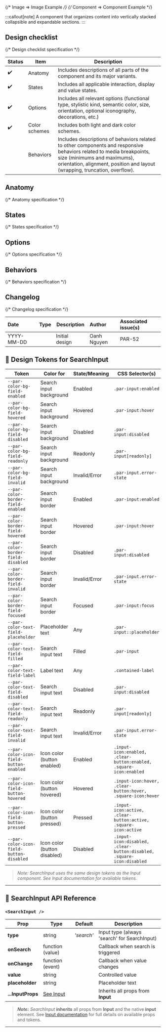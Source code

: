 
<TableOfContents />

{/* Image => Image Example */}
{/* Component => Component Example */}

:::callout[note]
A component that organizes content into vertically stacked collapsible and expandable sections.
:::

## Design checklist <span id="design-checklist"></span>

{/* Design checklist specification */}

| Status | Item          | Description                                                                                                                                                                                                                       |
| ------ | ------------- | --------------------------------------------------------------------------------------------------------------------------------------------------------------------------------------------------------------------------------- |
| ✔️     | Anatomy       | Includes descriptions of all parts of the component and its major variants.                                                                                                                                                       |
| ✔️     | States        | Includes all applicable interaction, display and value states.                                                                                                                                                                    |
| ✔️     | Options       | Includes all relevant options (functional type, stylistic kind, semantic color, size, orientation, optional iconography, decorations, etc.)                                                                                       |
| ✔️     | Color schemes | Includes both light and dark color schemes.                                                                                                                                                                                       |
|        | Behaviors     | Includes descriptions of behaviors related to other components and responsive behaviors related to media breakpoints, size (minimums and maximums), orientation, alignment, position and layout (wrapping, truncation, overflow). |

## Anatomy <span id="anatomy"></span>

{/* Anatomy specification */}

## States <span id="states"></span>

{/* States specification */}

## Options <span id="options"></span>

{/* Options specification */}

## Behaviors <span id="behaviors"></span>

{/* Behaviors specification */}

## Changelog <span id="changelog"></span>

{/* Changelog specification */}

| Date       | Type                                                     | Description    | Author      | Associated issue(s) |
| :--------- | :------------------------------------------------------- | -------------- | :---------- | :------------------ |
| YYYY-MM-DD | <Badge size='sm' kind='glass' color='cyan' label="new"/> | Initial design | Oanh Nguyen | PAR-52              |

## 🎨 Design Tokens for SearchInput

| **Token**                                | **Color for**                | **State/Meaning** | **CSS Selector(s)**                                                   |
| ---------------------------------------- | ---------------------------- | ----------------- | --------------------------------------------------------------------- |
| `--par-color-bg-field-enabled`           | Search input background      | Enabled           | `.par-input:enabled`                                                  |
| `--par-color-bg-field-hovered`           | Search input background      | Hovered           | `.par-input:hover`                                                    |
| `--par-color-bg-field-disabled`          | Search input background      | Disabled          | `.par-input:disabled`                                                 |
| `--par-color-bg-field-readonly`          | Search input background      | Readonly          | `.par-input[readonly]`                                                |
| `--par-color-bg-field-invalid`           | Search input background      | Invalid/Error     | `.par-input.error-state`                                              |
| `--par-color-border-field-enabled`       | Search input border          | Enabled           | `.par-input:enabled`                                                  |
| `--par-color-border-field-hovered`       | Search input border          | Hovered           | `.par-input:hover`                                                    |
| `--par-color-border-field-disabled`      | Search input border          | Disabled          | `.par-input:disabled`                                                 |
| `--par-color-border-field-invalid`       | Search input border          | Invalid/Error     | `.par-input.error-state`                                              |
| `--par-color-border-field-focused`       | Search input border          | Focused           | `.par-input:focus`                                                    |
| `--par-color-text-field-placeholder`     | Placeholder text             | Any               | `.par-input::placeholder`                                             |
| `--par-color-text-field-filled`          | Search input text            | Filled            | `.par-input`                                                          |
| `--par-color-text-field-label`           | Label text                   | Any               | `.contained-label`                                                    |
| `--par-color-text-field-disabled`        | Search input text            | Disabled          | `.par-input:disabled`                                                 |
| `--par-color-text-field-readonly`        | Search input text            | Readonly          | `.par-input[readonly]`                                                |
| `--par-color-text-field-invalid`         | Search input text            | Invalid/Error     | `.par-input.error-state`                                              |
| `--par-color-icon-field-button-enabled`  | Icon color (button enabled)  | Enabled           | `.input-icon:enabled, .clear-button:enabled, .square-icon:enabled`    |
| `--par-color-icon-field-button-hovered`  | Icon color (button hovered)  | Hovered           | `.input-icon:hover, .clear-button:hover, .square-icon:hover`          |
| `--par-color-icon-field-button-pressed`  | Icon color (button pressed)  | Pressed           | `.input-icon:active, .clear-button:active, .square-icon:active`       |
| `--par-color-icon-field-button-disabled` | Icon color (button disabled) | Disabled          | `.input-icon:disabled, .clear-button:disabled, .square-icon:disabled` |

> _Note: SearchInput uses the same design tokens as the Input component. See Input documentation for available tokens._

---

## 🧩 SearchInput API Reference

### `<SearchInput />`

| **Prop**          | **Type**                  | **Default** | **Description**                              |
| ----------------- | ------------------------- | ----------- | -------------------------------------------- |
| **type**          | string                    | _'search'_  | Input type (always 'search' for SearchInput) |
| **onSearch**      | function (value)          |             | Callback when search is triggered            |
| **onChange**      | function (event)          |             | Callback when value changes                  |
| **value**         | string                    |             | Controlled value                             |
| **placeholder**   | string                    |             | Placeholder text                             |
| **...InputProps** | [See Input](../BaseInput) |             | Inherits all props from **Input**            |

> **_Note:_** _SearchInput_ **inherits** all props from **Input** and the native **input** element. See [Input documentation](../BaseInput) for full details on available props and tokens.

---
